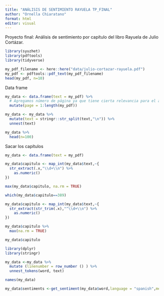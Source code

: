 ```yaml
---
title: "ANÁLISIS DE SENTIMIENTO RAYUELA TP_FINAL"
author: "Ornella Chiaratano"
format: html
editor: visual
---
```


Proyecto final: Análisis de sentimiento por capítulo del libro Rayuela de Julio Cortázar.

```r
library(syuzhet)
library(pdftools)
library(tidyverse)

```

```r
my_pdf_filename <- here::here("data/julio-cortazar-rayuela.pdf")
my_pdf <- pdftools::pdf_text(my_pdf_filename)
head(my_pdf, n=10)

```

Data frame

```r
my_data <- data.frame(text = my_pdf) %>% 
  # Agregamos número de página ya que tiene cierta relevancia para el análisis
  mutate(page = 1:length(my_pdf))
```

```r
my_data <- my_data %>% 
  mutate(text = stringr::str_split(text,"\n")) %>% 
  unnest(text)
```

```r
my_data %>% 
  head(n=100)
```

Sacar los capítulos

```r
my_data <- data.frame(text = my_pdf)

my_data$capitulo <- map_int(my_data$text,~{
  str_extract(.x,"\\d+\\n") %>% 
    as.numeric()
})

max(my_data$capitulo, na.rm = TRUE)

```

```r
which(my_data$capitulo==389)
```

```r
my_data$capitulo <- map_int(my_data$text,~{
  str_extract(str_trim(.x),"^\\d+\\n") %>% 
    as.numeric()
})
```

```r
my_data$capitulo %>% 
  max(na.rm = TRUE)
```

```r
my_data$capitulo
```

```r
library(dplyr)
library(stringr)

my_data <-my_data %>%
  mutate (linenumber = row_number () ) %>% 
  unnest_tokens(word, text)
```

```r
names(my_data)
```

```r
my_data$sentiments <-get_sentiment(my_data$word,language = "spanish",method = "nrc")
```
